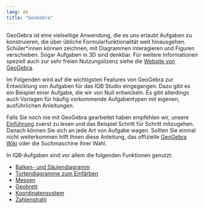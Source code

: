 ```yaml
---
lang: de
title: "GeoGebra"
---
```


GeoGebra ist eine vielseitige Anwendung, die es uns erlaubt Aufgaben zu konstruieren, die über übliche Formularfunktionalität weit hinausgehen. Schüler*innen können zeichnen, mit Diagrammen interagieren und Figuren verschieben. Sogar Aufgaben in 3D sind denkbar. Für weitere Informationen speziell auch zur sehr freien Nutzungslizenz siehe die [Website von GeoGebra](https://www.geogebra.org).

Im Folgenden wird auf die wichtigsten Features von GeoGebra zur Entwicklung von Aufgaben für das IQB Studio eingegangen. Dazu gibt es ein Beispiel einer Aufgabe, die wir von Null entwickeln. Es gibt allerdings auch Vorlagen für häufig vorkommende Aufgabentypen mit eigenen, ausführlichen Anleitungen.

Falls Sie noch nie mit GeoGebra gearbeitet haben empfehlen wir, unsere [Einführung](intro/index.qmd) zuerst zu lesen und das Beispiel Schritt für Schritt mitzugehen. Danach können Sie sich an jede Art von Aufgabe wagen. Sollten Sie einmal nicht weiterkommen hilft Ihnen diese Anleitung, das offizielle [GeoGebra Wiki](https://wiki.geogebra.org/de/Men%C3%BCleiste) oder die Suchmaschine Ihrer Wahl.

In IQB-Aufgaben sind vor allem die folgenden Funktionen genutzt:

* [Balken- und Säulendiagramm](BalkenSaulen/index.qmd)
* [Tortendiagramme zum Einfärben](Tortendiagramm/index.qmd)
* [Messen](Messen/index.qmd)
* [Geobrett](Geobrett/index.qmd)
* [Koordinatensystem](Koordinatensystem/index.qmd)
* [Zahlenstrahl](Zahlenstrahl/index.qmd)
